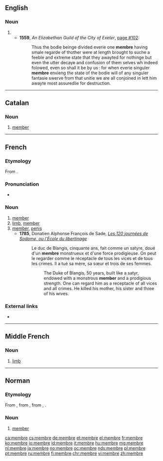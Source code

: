 {{also|membré}}
==English==

===Noun===
{{en-noun}}

# {{obsolete form of|member|lang=en}}
#* '''1559''', ''An Elizabethan Guild of the City of Exeter'', [http://books.google.com/books?id=z5m7AAAAIAAJ&hl=en&pg=PA102 page #102]:
#*: Thus the bodie beinge divided everie one '''membre''' having smale regarde of thother were at length brought to suche a feeble and extreme state that they awayted for nothinge but even the utter decaye and confusion of them selves wh indeed folowed, even so shall it be by us : for when everie singuler '''membre''' envieng the state of the bodie will of any singuler fantasie swerve from that unitie we are all conjoined in lett him awayte most assuredlie for destruction.

----

==Catalan==

===Noun===
{{ca-noun|m}}

# [[member]]

----

==French==

===Etymology===
From {{etyl|la|fr}} {{m|la|membrum}}.

===Pronunciation===
* {{audio|Fr-membre.ogg|audio|lang=fr}}

===Noun===
{{fr-noun|m}}

# [[member]] {{gloss|of a group or organization}}
# [[limb]], [[member]]
# [[member]], [[penis]]
#* '''1785''', Donatien Alphonse François de Sade, ''[[s:fr:Les Cent Vingt Journées de Sodome - III|Les 120 journées de Sodome, ou l'École du libertinage]]''
#*: Le duc de Blangis, cinquante ans, fait comme un satyre, doué d'un '''membre''' monstrueux et d'une force prodigieuse. On peut le regarder comme le réceptacle de tous les vices et de tous les crimes. Il a tué sa mère, sa sœur et trois de ses femmes.
#*:: The Duke of Blangis, 50 years, built like a satyr, endowed with a monstrous '''member''' and a prodigious strength. One can regard him as a receptacle of all vices and all crimes. He killed his mother, his sister and three of his wives.

===External links===
* {{R:TLFi}}

----

==Middle French==

===Noun===
{{frm-noun|m}}

# [[limb]] {{qualifier|arm or leg}}

----

==Norman==

===Etymology===
From {{etyl|fro|nrf}} {{m|fro|membre}}, from {{etyl|la|nrf}} {{m|la|membrum||limb, body part}}, from {{etyl|ine-pro|nrf}} {{m|ine-pro|*memso-}}, {{m|ine-pro|*mems-ro||flesh}}.

===Noun===
{{nrf-noun|m}}

# {{lb|nrf|Jersey}} [[member]]

[[ca:membre]]
[[cs:membre]]
[[de:membre]]
[[et:membre]]
[[el:membre]]
[[fr:membre]]
[[ko:membre]]
[[io:membre]]
[[id:membre]]
[[it:membre]]
[[hu:membre]]
[[mg:membre]]
[[nl:membre]]
[[ja:membre]]
[[no:membre]]
[[oc:membre]]
[[nds:membre]]
[[pl:membre]]
[[pt:membre]]
[[ru:membre]]
[[fi:membre]]
[[chr:membre]]
[[vi:membre]]
[[zh:membre]]